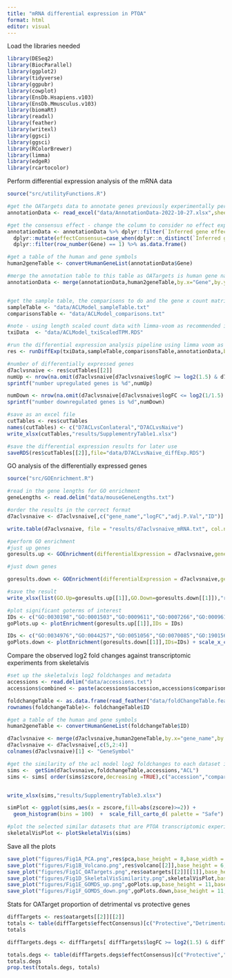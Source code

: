 ```yaml
---
title: "mRNA differential expression in PTOA"
format: html
editor: visual
---
```


Load the libraries needed

```r
library(DESeq2)
library(BiocParallel)
library(ggplot2)
library(tidyverse)
library(ggpubr)
library(cowplot)
library(EnsDb.Hsapiens.v103)
library(EnsDb.Mmusculus.v103)
library(biomaRt)
library(readxl)
library(feather)
library(writexl)
library(ggsci)
library(ggsci)
library(RColorBrewer)
library(limma)
library(edgeR)
library(rcartocolor)

```

Perform differential expression analysis of the mRNA data

```r
source("src/utilityFunctions.R")

#get the OATargets data to annotate genes previously experimentally perturbed in PTOA
annotationData <- read_excel("data/AnnotationData-2022-10-27.xlsx",sheet = 2)

#get the consensus effect - change the column to consider no effect experiments to be superseded by experiments where they show an effect
annotationData <- annotationData %>% dplyr::filter(`Inferred gene effect`!= "No effect") %>% dplyr::group_by(Gene) %>%
  dplyr::mutate(effectConsensus=case_when(dplyr::n_distinct(`Inferred gene effect`)>1 ~ "Ambiguous",TRUE ~ `Inferred gene effect`)) %>%
  dplyr::filter(row_number(Gene) == 1) %>% as.data.frame()

#get a table of the human and gene symbols
human2geneTable <- convertHumanGeneList(annotationData$Gene)

#merge the annotation table to this table as OATargets is human gene name based
annotationData <- merge(annotationData,human2geneTable,by.x="Gene",by.y="HGNC.symbol")


#get the sample table, the comparisons to do and the gene x count matrix from the SkeletalVis pipeline
sampleTable <- "data/ACLModel_sampleTable.txt"
comparisonsTable <- "data/ACLModel_comparisons.txt"

#note - using length scaled count data with limma-voom as recommended in the tximport vignette
txiData  <- "data/ACLModel_txiScaledTPM.RDS"

#run the differential expression analysis pipeline using limma voom as there are pairs of samples with the same condition (naive) that cannot be analysed with DESeq2
res <- runDiffExp(txiData,sampleTable,comparisonsTable,annotationData,block="Mouse",variables = "Condition",method="limma",PCAColumns = c("Day","Treatment"),"ACLModel_mRNADiff.txt",species = "Mouse",fcThreshold = 1.5)

#number of differentially expressed genes
d7aclvsnaive <- res$cutTables[[2]]
numUp <- nrow(na.omit(d7aclvsnaive[d7aclvsnaive$logFC >= log2(1.5) & d7aclvsnaive$adj.P.Val <=0.05,]))
sprintf("number upregulated genes is %d",numUp)

numDown <- nrow(na.omit(d7aclvsnaive[d7aclvsnaive$logFC <= log2(1/1.5) & d7aclvsnaive$adj.P.Val <=0.05,]))
sprintf("number downregulated genes is %d",numDown)

#save as an excel file
cutTables <- res$cutTables
names(cutTables) <- c("D7ACLvsConlateral","D7ACLvsNaive")
write_xlsx(cutTables,"results/SupplementryTable1.xlsx")

#save the differential expression results for later use
saveRDS(res$cutTables[[2]],file="data/D7ACLvsNaive_diffExp.RDS")


```

GO analysis of the differentially expressed genes

```r
source("src/GOEnrichment.R")

#read in the gene lengths for GO enrichment
geneLengths <- read.delim("data/mouseGeneLengths.txt")

#order the results in the correct format
d7aclvsnaive <- d7aclvsnaive[,c("gene_name","logFC","adj.P.Val","ID")]

write.table(d7aclvsnaive, file = "results/d7aclvsnaive_mRNA.txt", col.names = T,row.names = F, sep = "\t", quote = F)

#perform GO enrichment
#just up genes
goresults.up <- GOEnrichment(differentialExpression = d7aclvsnaive,geneLengths = geneLengths,species="Mouse",foldChangeOnly = FALSE,foldchange = 1.5 ,padj = 0.05, direction="up")

#just down genes

goresults.down <- GOEnrichment(differentialExpression = d7aclvsnaive,geneLengths = geneLengths,species="Mouse",foldChangeOnly = FALSE,foldchange = 1.5 ,padj = 0.05, direction="down")

#save the result
write_xlsx(list(GO.Up=goresults.up[[1]],GO.Down=goresults.down[[1]]),"results/SupplementryTable2.xlsx")

#plot significant goterms of interest
IDs <- c("GO:0030198","GO:0001503","GO:0009611","GO:0007266","GO:0009612","GO:0045597","GO:0016055")
goPlots.up <- plotEnrichment(goresults.up[[1]],IDs = IDs)

IDs <- c("GO:0034976","GO:0044257","GO:0051056","GO:0070085","GO:1901565","GO:0016192")
goPlots.down <- plotEnrichment(goresults.down[[1]],IDs=IDs) + scale_x_continuous(breaks = scales::pretty_breaks(n = 4),expand = expansion(mult = c(0.15, 0.15)))

```

Compare the observed log2 fold changes against transcriptomic experiments from skeletalvis

```r
#set up the skeletalvis log2 foldchanges and metadata
accessions <- read.delim("data/accessions.txt")
accessions$combined <- paste(accessions$accession,accessions$comparison,sep="_")

foldchangeTable <- as.data.frame(read_feather("data/foldChangeTable.feather"))
rownames(foldchangeTable)<- foldchangeTable$ID

#get a table of the human and gene symbols
human2geneTable <- convertHumanGeneList(foldchangeTable$ID)

d7aclvsnaive <- merge(d7aclvsnaive,human2geneTable,by.x="gene_name",by.y="MGI.symbol")
d7aclvsnaive <- d7aclvsnaive[,c(5,2:4)]
colnames(d7aclvsnaive)[1] <- "GeneSymbol"

#get the similarity of the acl model log2 foldchanges to each dataset in skeletalvis with cosine similarity
sims <-  getSim(d7aclvsnaive,foldchangeTable,accessions,"ACL")
sims <- sims[ order(sims$zscore,decreasing =TRUE),c("accession","comparisonsText","zscore")]


write_xlsx(sims,"results/SupplementryTable3.xlsx")

simPlot <- ggplot(sims,aes(x = zscore,fill=abs(zscore)>=2)) + 
  geom_histogram(bins = 100)  +  scale_fill_carto_d( palette = "Safe") +  cowplot::theme_cowplot(font_size = 28) + xlab("cosine similarity zscore") + theme(legend.position = "none") + theme(axis.line = element_line(size = 1))

#plot the selected similar datasets that are PTOA transcriptomic experiments
skeletalVisPlot <- plotSkeletalVis(sims)


```

Save all the plots

```r
save_plot("figures/Fig1A_PCA.png",res$pca,base_height = 8,base_width = 8,bg="white")
save_plot("figures/Fig1B_Volcano.png",res$volcano[[2]],base_height = 6,base_width = 6,bg="white")
save_plot("figures/Fig1C_OATargets.png",res$oatargets[[2]][[1]],base_height = 6,base_width = 6,bg="white")
save_plot("figures/Fig1D_SkeletalVisSimilarity.png",skeletalVisPlot,base_height = 6,base_width = 7,bg="white")
save_plot("figures/Fig1E_GOMDS_up.png",goPlots.up,base_height = 11,base_width = 12,bg="white")
save_plot("figures/Fig1F_GOMDS_down.png",goPlots.down,base_height = 11,base_width = 13,bg="white")

```

Stats for OATarget proportion of detrimental vs protective genes

```r

diffTargets <- res$oatargets[[2]][[2]]
totals <- table(diffTargets$effectConsensus)[c("Protective","Detrimental")]
totals

diffTargets.degs <- diffTargets[ diffTargets$logFC >= log2(1.5) & diffTargets$adj.P.Val <= 0.05,]

totals.degs <- table(diffTargets.degs$effectConsensus)[c("Protective","Detrimental")]
totals.degs
prop.test(totals.degs, totals)
          
```
